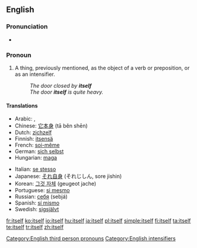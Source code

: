 ==English==

===Pronunciation===
{{English reflexive pronouns}}
*{{audio|en-us-itself.ogg|Audio (US)}}
*:{{rhymes|ɛlf}}

===Pronoun===
{{en-pron|desc=the reflexive form of [[it]], the third person singular, neuter, personal pronoun|masculine|himself|feminine|herself|plural|themselves}}

# A thing, previously mentioned, as the object of a verb or preposition, or as an intensifier.
#:''The door closed by '''itself'''''
#:''The door '''itself''' is quite heavy.''

====Translations====
{{trans-top|A thing, previously mentioned, as the object of a verb or preposition, or as an intensifier}}
*Arabic: {{Arab|[[نفسه]]}} {{IPAchar|(nafsáhu)}} {{m}}, {{Arab|[[نفسها]]}} {{IPAchar|(nafsúha)}} {{f}}
*Chinese: [[它本身]] (tā běn shēn)
*Dutch: [[zichzelf]]
*Finnish: [[itsensä]]
*French: [[soi-même]]
*German: [[sich selbst]]
*Hungarian: [[maga]]
{{trans-mid}}
*Italian: [[se stesso]]
*Japanese: [[それ自身]] (それじしん, sore jishin)
*Korean: [[그것 자체]] (geugeot jache)
*Portuguese: [[si mesmo]]
*Russian: [[себя]] (sebjá)
*Spanish: [[sí mismo]]
*Swedish: [[sigsjälvt]]
{{trans-bottom}}

[[Category:English third person pronouns]]
[[Category:English intensifiers]]

[[fr:itself]]
[[ko:itself]]
[[io:itself]]
[[hu:itself]]
[[ja:itself]]
[[pl:itself]]
[[simple:itself]]
[[fi:itself]]
[[ta:itself]]
[[te:itself]]
[[tr:itself]]
[[zh:itself]]